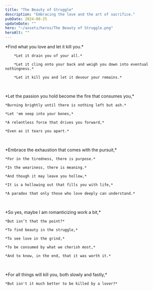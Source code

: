 ```yaml
---
title: "The Beauty of Struggle"
description: "Embracing the love and the art of sacrifice."
pubDate: 2024-08-25
updateDate: ""
hero: "~/assets/heros/The Beauty of Struggle.png"
heroAlt: ""
---
```


<p>
        *Find what you love and let it kill you.*

        *Let it drain you of your all.*

        *Let it cling onto your back and weigh you down into eventual nothingness.*

        *Let it kill you and let it devour your remains.*

</p>
<br/>
<p>
    *Let the passion you hold become the fire that consumes you,*

    *Burning brightly until there is nothing left but ash.*

    *Let 'em seep into your bones,*

    *A relentless force that drives you forward,*

    *Even as it tears you apart.*

</p>
<br/>
<p>
    *Embrace the exhaustion that comes with the pursuit,*

    *For in the tiredness, there is purpose.*

    *In the weariness, there is meaning.*

    *And though it may leave you hollow,*

    *It is a hollowing out that fills you with life,*

    *A paradox that only those who love deeply can understand.*

</p>

<br/>
<p>
    *So yes, maybe I am romanticizing work a bit,*

    *But isn’t that the point?*

    *To find beauty in the struggle,*

    *To see love in the grind,*

    *To be consumed by what we cherish most,*

    *And to know, in the end, that it was worth it.*

</p>
<br/>
<p>
    *For all things will kill you, both slowly and fastly,*

    *But isn't it much better to be killed by a lover?*

</p>
